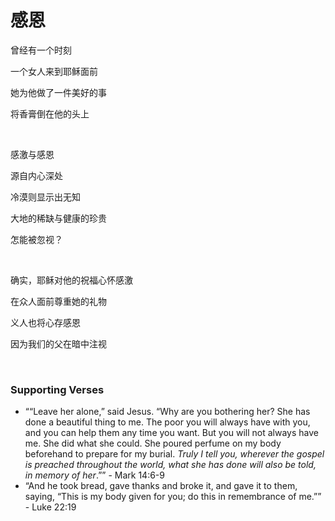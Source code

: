 # 感恩

曾经有一个时刻

一个女人来到耶稣面前

她为他做了一件美好的事

将香膏倒在他的头上

<br />

感激与感恩

源自内心深处

冷漠则显示出无知

大地的稀缺与健康的珍贵

怎能被忽视？

<p></p>

<br />

确实，耶稣对他的祝福心怀感激

在众人面前尊重她的礼物

义人也将心存感恩

因为我们的父在暗中注视

<br />

### Supporting Verses

- ““Leave her alone,” said Jesus. “Why are you bothering her? She has done a beautiful thing to me. The poor you will always have with you, and you can help them any time you want. But you will not always have me. She did what she could. She poured perfume on my body beforehand to prepare for my burial. *Truly I tell you, wherever the gospel is preached throughout the world, what she has done will also be told, in memory of her*.”” - Mark 14:6-9
- “And he took bread, gave thanks and broke it, and gave it to them, saying, “This is my body given for you; do this in remembrance of me.”” - Luke 22:19